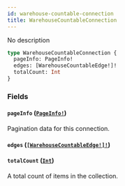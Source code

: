 ```yaml
---
id: warehouse-countable-connection
title: WarehouseCountableConnection
---
```


No description

```graphql
type WarehouseCountableConnection {
  pageInfo: PageInfo!
  edges: [WarehouseCountableEdge!]!
  totalCount: Int
}
```

### Fields

#### `pageInfo` ([`PageInfo!`](/developer/api-reference/objects/page-info))

Pagination data for this connection.

#### `edges` ([`[WarehouseCountableEdge!]!`](/developer/api-reference/objects/warehouse-countable-edge))

#### `totalCount` ([`Int`](/developer/api-reference/scalars/int))

A total count of items in the collection.
